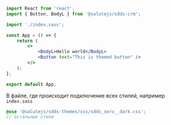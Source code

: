 
<TipProcessingStyle isSass/>

```jsx
import React from 'react';
import { Button, BodyL } from '@salutejs/sdds-crm';

import './index.sass';

const App = () => {
    return (
        <>
            <BodyL>Hello world</BodyL>
            <Button text="This is themed button" />
        </>
    );
};

export default App;
```

В файле, где происходит подключение всех стилей, например `index.sass`

```scss
@use '@salutejs/sdds-themes/css/sdds_serv__dark.css';
// остальные стили
```
